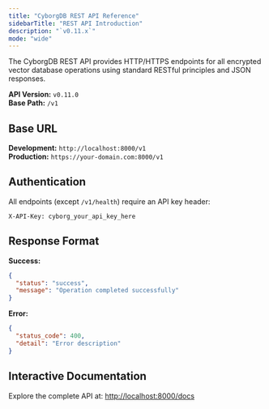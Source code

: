 ```yaml
---
title: "CyborgDB REST API Reference"
sidebarTitle: "REST API Introduction"
description: "`v0.11.x`"
mode: "wide"
---
```


The CyborgDB REST API provides HTTP/HTTPS endpoints for all encrypted vector database operations using standard RESTful principles and JSON responses.

**API Version:** `v0.11.0`  
**Base Path:** `/v1`

## Base URL

**Development:** `http://localhost:8000/v1`  
**Production:** `https://your-domain.com:8000/v1`

## Authentication

All endpoints (except `/v1/health`) require an API key header:

```http
X-API-Key: cyborg_your_api_key_here
```

## Response Format

**Success:**
```json
{
  "status": "success",
  "message": "Operation completed successfully"
}
```

**Error:**
```json
{
  "status_code": 400,
  "detail": "Error description"
}
```

## Interactive Documentation

Explore the complete API at: [http://localhost:8000/docs](http://localhost:8000/docs)